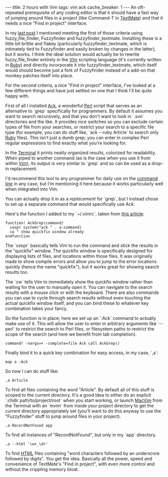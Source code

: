 ---
title: 2 hours with Vim
tags: vim ack
cache_breaker: 1
---
An oft-repeated prerequisite of any coding editor is that it should have a fast way of jumping around files in a project (like Command-T in [[TextMate]]) and that it needs a nice "Find in project" interface.

In my [http://rails.wincent.com/blog/1-hour-with-vim last post] I mentioned meeting the first of those criteria using fuzzy_file_finder, Fuzzyfinder and fuzzyfinder_textmate. Installing these is a little bit brittle and flakey (particularly fuzzyfinder_textmate, which is intimately tied to Fuzzyfinder and easily broken by changes in the latter), but it works. I think the ideal solution would actually be to rewrite fuzzy_file_finder entirely in the [[Vim]] scripting language (it's currently written in [[Ruby]]) and directly incorporate it into fuzzyfinder_textmate, which itself would should become just a fork of Fuzzyfinder instead of a add-on that monkey patches itself into place.

For the second criteria, a nice "Find in project" interface, I've looked at a few different things and have just settled on one that I think I'll be quite happy with.

First of all I installed [[Ack]], a wonderful [[Perl]] script that serves as an alternative to `grep` specifically for programmers. By default it assumes you want to search recursively, and that you don't want to look in `.svn` directories and the like. It provides nice switches so you can exclude certain types of file from your searches, or restrict your search to a specific file type (for example, you can do stuff like, `ack --ruby Article` to search only [[Ruby]] files). This isn't just a dumb grep; you can enter in complex Perl regular expressions to find exactly what you're looking for.

In the [[Terminal]] it prints neatly organized results, colorized for readability. When piped to another command (as is the case when you use it from within [[Vim]]), its output is very similar to `grep` and so can be used as a drop-in replacement.

I'd recommend this tool to any programmer for daily use on the [[command line]] in any case, but I'm mentioning it here because it works particularly well when integrated into Vim.

You can actually drop it in as a ''replacement'' for `grep`, but I instead chose to set up a separate command that would specifically use Ack.

Here's the function I added to my `~/.vimrc`, taken from [http://www.perladvent.org/2006/5/ this article]:

<pre>function! AckGrep(command)
  cexpr system("ack " . a:command)
  cw " show quickfix window already
endfunction</pre>

The `cexpr` basically tells Vim to run the command and stick the results in the "quickfix" window. The quickfix window is specifically designed for displaying lists of files, and locations within those files. It was originally made to show compile errors and allow you to jump to the error locations quickly (hence the name "quickfix"), but it works great for showing search results too.

The `cw` tells Vim to immediately show the quickfix window rather than waiting for the user to manually open it. You can navigate to the search results with a mouse click or with the keyboard. There are also commands you can use to cycle through search results without even touching the actual quickfix window itself, and you can bind these to whatever key combination takes your fancy.

So the function is in place; here we set up an `:Ack` command to actually make use of it. This will allow the user to enter in arbitrary arguments like `--perl` to restrict the search to Perl files, or filesystem paths to restrict the scope of the search (and here we benefit from tab completion).

 command! -nargs=+ -complete=file Ack call AckGrep(<q-args>)

Finally bind it to a quick key combination for easy access, in my case, `,a`:

 map <leader>a :Ack<space>

So now I can do stuff like:

 ,a Article

To find all files containing the word "Article". By default all of this stuff is scoped to the current directory. It's a good idea to either do an explicit `:chdir path/to/project/root` when you start working, or launch [[MacVim]] from the Terminal with an `mvim` from inside your project directory to get the current directory appropriately set (you'll want to do this anyway to use the "Fuzzyfinder" stuff to jump around files in your project).

 ,a RecordNotFound app

To find all instances of "RecordNotFound", but only in my `app` directory.

 ,a --html '\w+_\d+'

To find [[HTML]] files containing "word characters followed by an underscore followed by digits". You get the idea. Basically all the power, speed and convenience of TextMate's "Find in project", with even more control and without the crippling memory bloat.
